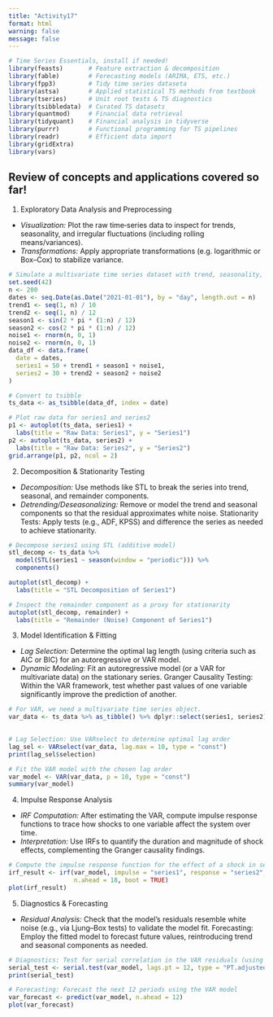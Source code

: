 ```yaml
---
title: "Activity17"
format: html
warning: false
message: false
---
```


```r
# Time Series Essentials, install if needed!
library(feasts)       # Feature extraction & decomposition
library(fable)        # Forecasting models (ARIMA, ETS, etc.)
library(fpp3)         # Tidy time series dataseta
library(astsa)        # Applied statistical TS methods from textbook
library(tseries)      # Unit root tests & TS diagnostics
library(tsibbledata)  # Curated TS datasets
library(quantmod)     # Financial data retrieval
library(tidyquant)    # Financial analysis in tidyverse
library(purrr)        # Functional programming for TS pipelines
library(readr)        # Efficient data import
library(gridExtra)
library(vars)
```


## Review of concepts and applications covered so far!


1. Exploratory Data Analysis and Preprocessing

- *Visualization:* Plot the raw time‐series data to inspect for trends, seasonality, and irregular fluctuations (including rolling means/variances).
- *Transformations:* Apply appropriate transformations (e.g. logarithmic or Box–Cox) to stabilize variance.


```r
# Simulate a multivariate time series dataset with trend, seasonality, and noise
set.seed(42)
n <- 200
dates <- seq.Date(as.Date("2021-01-01"), by = "day", length.out = n)
trend1 <- seq(1, n) / 10
trend2 <- seq(1, n) / 12
season1 <- sin(2 * pi * (1:n) / 12)
season2 <- cos(2 * pi * (1:n) / 12)
noise1 <- rnorm(n, 0, 1)
noise2 <- rnorm(n, 0, 1)
data_df <- data.frame(
  date = dates,
  series1 = 50 + trend1 + season1 + noise1,
  series2 = 30 + trend2 + season2 + noise2
)

# Convert to tsibble 
ts_data <- as_tsibble(data_df, index = date)

# Plot raw data for series1 and series2
p1 <- autoplot(ts_data, series1) +
  labs(title = "Raw Data: Series1", y = "Series1")
p2 <- autoplot(ts_data, series2) +
  labs(title = "Raw Data: Series2", y = "Series2")
grid.arrange(p1, p2, ncol = 2)
```


2. Decomposition & Stationarity Testing

- *Decomposition:* Use methods like STL to break the series into trend, seasonal, and remainder components.
- *Detrending/Deseasonalizing:* Remove or model the trend and seasonal components so that the residual approximates white noise.
Stationarity Tests: Apply tests (e.g., ADF, KPSS) and difference the series as needed to achieve stationarity.

```r
# Decompose series1 using STL (additive model)
stl_decomp <- ts_data %>%
  model(STL(series1 ~ season(window = "periodic"))) %>%
  components()

autoplot(stl_decomp) +
  labs(title = "STL Decomposition of Series1")

# Inspect the remainder component as a proxy for stationarity
autoplot(stl_decomp, remainder) +
  labs(title = "Remainder (Noise) Component of Series1")
```


3. Model Identification & Fitting

- *Lag Selection:* Determine the optimal lag length (using criteria such as AIC or BIC) for an autoregressive or VAR model.
- *Dynamic Modeling:* Fit an autoregressive model (or a VAR for multivariate data) on the stationary series.
Granger Causality Testing: Within the VAR framework, test whether past values of one variable significantly improve the prediction of another.

```r
# For VAR, we need a multivariate time series object.
var_data <- ts_data %>% as_tibble() %>% dplyr::select(series1, series2)
             

# Lag Selection: Use VARselect to determine optimal lag order 
lag_sel <- VARselect(var_data, lag.max = 10, type = "const")
print(lag_sel$selection)

# Fit the VAR model with the chosen lag order
var_model <- VAR(var_data, p = 10, type = "const")
summary(var_model)
```



4. Impulse Response Analysis

- *IRF Computation:* After estimating the VAR, compute impulse response functions to trace how shocks to one variable affect the system over time.
- *Interpretation:* Use IRFs to quantify the duration and magnitude of shock effects, complementing the Granger causality findings.

```r
# Compute the impulse response function for the effect of a shock in series1 on series2 (12 periods ahead)
irf_result <- irf(var_model, impulse = "series1", response = "series2",
                  n.ahead = 18, boot = TRUE)
plot(irf_result)
```


5. Diagnostics & Forecasting

- *Residual Analysis:* Check that the model’s residuals resemble white noise (e.g., via Ljung–Box tests) to validate the model fit.
Forecasting: Employ the fitted model to forecast future values, reintroducing trend and seasonal components as needed.


```r
# Diagnostics: Test for serial correlation in the VAR residuals (using 12 lags)
serial_test <- serial.test(var_model, lags.pt = 12, type = "PT.adjusted")
print(serial_test)

# Forecasting: Forecast the next 12 periods using the VAR model
var_forecast <- predict(var_model, n.ahead = 12)
plot(var_forecast)
```

